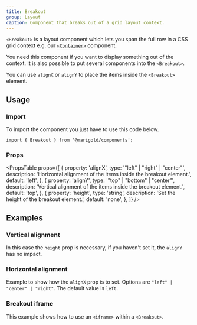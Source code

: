 ```yaml
---
title: Breakout
group: Layout
caption: Component that breaks out of a grid layout context.
---
```


`<Breakout>` is a layout component which lets you span the full row in a CSS grid context e.g. our [`<Container>`](container/) component.

You need this component if you want to display something out of the context. It is also possible to put several components into the `<Breakout>`.

You can use `alignX` or `alignY` to place the items inside the `<Breakout>` element.

## Usage

### Import

To import the component you just have to use this code below.

```tsx
import { Breakout } from '@marigold/components';
```

### Props

<PropsTable
  props={[
    {
      property: 'alignX',
      type: '"left" | "right" | "center"',
      description:
        'Horizontal alignment of the items inside the breakout element.',
      default: 'left',
    },
    {
      property: 'alignY',
      type: '"top" | "bottom" | "center"',
      description:
        'Vertical alignment of the items inside the breakout element.',
      default: 'top',
    },
    {
      property: 'height',
      type: 'string',
      description: 'Set the height of the breakout element.',
      default: 'none',
    },
  ]}
/>

## Examples

### Vertical alignment

In this case the `height` prop is necessary, if you haven't set it, the `alignY` has no impact.

<ComponentDemo file="./vertical-breakout.demo.tsx" />

### Horizontal alignment

Example to show how the `alignX` prop is to set. Options are `"left" | "center" | "right"`. The default value is `left`.

<ComponentDemo file="./horizontal-breakout.demo.tsx" />

### Breakout iframe

This example shows how to use an `<iframe>` within a `<Breakout>`.

<ComponentDemo file="./iframe-breakout.demo.tsx" />
